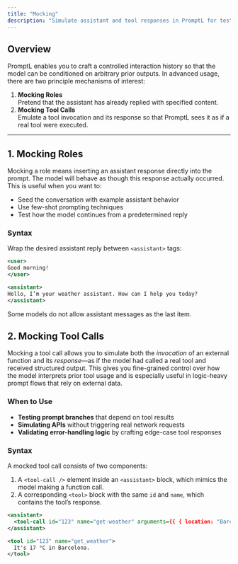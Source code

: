 ```yaml
---
title: "Mocking"
description: "Simulate assistant and tool responses in PromptL for testing and advanced development"
---
```


## Overview

PromptL enables you to craft a controlled interaction history so that the model can be conditioned on arbitrary prior outputs. In advanced usage, there are two principle mechanisms of interest:

1. **Mocking Roles**  
   Pretend that the assistant has already replied with specified content.  
2. **Mocking Tool Calls**  
   Emulate a tool invocation and its response so that PromptL sees it as if a real tool were executed.

---

## 1. Mocking Roles

Mocking a role means inserting an assistant response directly into the prompt. The model will behave as though this response actually occurred. This is useful when you want to:

- Seed the conversation with example assistant behavior
- Use few-shot prompting techniques
- Test how the model continues from a predetermined reply

### Syntax

Wrap the desired assistant reply between `<assistant>` tags:

```xml
<user>
Good morning!
</user>

<assistant>
Hello, I’m your weather assistant. How can I help you today?
</assistant>
```
<Warning>
  Some models do not allow assistant messages as the last item.
</Warning>

## 2. Mocking Tool Calls

Mocking a tool call allows you to simulate both the *invocation* of an external function and its *response*—as if the model had called a real tool and received structured output. This gives you fine-grained control over how the model interprets prior tool usage and is especially useful in logic-heavy prompt flows that rely on external data.

### When to Use

- **Testing prompt branches** that depend on tool results  
- **Simulating APIs** without triggering real network requests  
- **Validating error-handling logic** by crafting edge-case tool responses

### Syntax

A mocked tool call consists of two components:

1. A `<tool-call />` element inside an `<assistant>` block, which mimics the model making a function call.
2. A corresponding `<tool>` block with the same `id` and `name`, which contains the tool’s response.

```xml
<assistant>
  <tool-call id="123" name="get-weather" arguments={{ { location: "Barcelona" } }} />
</assistant>

<tool id="123" name="get_weather">
  It's 17 °C in Barcelona.
</tool>
```
